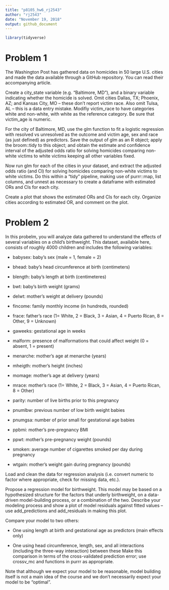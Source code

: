 ```yaml
---
title: "p8105_hw6_rj2543"
author: "rj2543"
date: "November 19, 2018"
output: github_document
---
```


```r
library(tidyverse)
```

# Problem 1

The Washington Post has gathered data on homicides in 50 large U.S. cities and made the data available through a GitHub repository. You can read their accompanying article.

Create a city_state variable (e.g. “Baltimore, MD”), and a binary variable indicating whether the homicide is solved. Omit cities Dallas, TX; Phoenix, AZ; and Kansas City, MO – these don’t report victim race. Also omit Tulsa, AL – this is a data entry mistake. Modifiy victim_race to have categories white and non-white, with white as the reference category. Be sure that  victim_age is numeric.

For the city of Baltimore, MD, use the glm function to fit a logistic regression with resolved vs unresolved as the outcome and victim age, sex and race (as just defined) as predictors. Save the output of glm as an R object; apply the broom::tidy to this object; and obtain the estimate and confidence interval of the adjusted odds ratio for solving homicides comparing non-white victims to white victims keeping all other variables fixed.

Now run glm for each of the cities in your dataset, and extract the adjusted odds ratio (and CI) for solving homicides comparing non-white victims to white victims. Do this within a “tidy” pipeline, making use of purrr::map, list columns, and unnest as necessary to create a dataframe with estimated ORs and CIs for each city.

Create a plot that shows the estimated ORs and CIs for each city. Organize cities according to estimated OR, and comment on the plot.


# Problem 2

In this probelm, you will analyze data gathered to understand the effects of several variables on a child’s birthweight. This dataset, available here, consists of roughly 4000 children and includes the following variables:

* babysex: baby’s sex (male = 1, female = 2)

* bhead: baby’s head circumference at birth (centimeters)

* blength: baby’s length at birth (centimeteres)

* bwt: baby’s birth weight (grams)

* delwt: mother’s weight at delivery (pounds)

* fincome: family monthly income (in hundreds, rounded)

* frace: father’s race (1= White, 2 = Black, 3 = Asian, 4 = Puerto Rican, 8 = Other, 9 = Unknown)

* gaweeks: gestational age in weeks

* malform: presence of malformations that could affect weight (0 = absent, 1 = present)

* menarche: mother’s age at menarche (years)

* mheigth: mother’s height (inches)

* momage: mother’s age at delivery (years)

* mrace: mother’s race (1= White, 2 = Black, 3 = Asian, 4 = Puerto Rican, 8 = Other)

* parity: number of live births prior to this pregnancy

* pnumlbw: previous number of low birth weight babies

* pnumgsa: number of prior small for gestational age babies

* ppbmi: mother’s pre-pregnancy BMI

* ppwt: mother’s pre-pregnancy weight (pounds)

* smoken: average number of cigarettes smoked per day during pregnancy

* wtgain: mother’s weight gain during pregnancy (pounds)

Load and clean the data for regression analysis (i.e. convert numeric to factor where appropriate, check for missing data, etc.).

Propose a regression model for birthweight. This model may be based on a hypothesized structure for the factors that underly birthweight, on a data-driven model-building process, or a combination of the two. Describe your modeling process and show a plot of model residuals against fitted values – use add_predictions and add_residuals in making this plot.

Compare your model to two others:

* One using length at birth and gestational age as predictors (main effects only)

* One using head circumference, length, sex, and all interactions (including the three-way interaction) between these
Make this comparison in terms of the cross-validated prediction error; use crossv_mc and functions in purrr as appropriate.

Note that although we expect your model to be reasonable, model building itself is not a main idea of the course and we don’t necessarily expect your model to be “optimal”.

